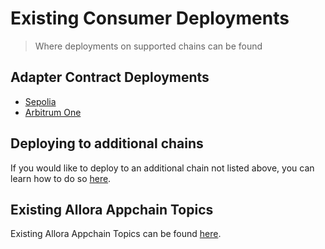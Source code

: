 # Existing Consumer Deployments

> Where deployments on supported chains can be found

## Adapter Contract Deployments

- [Sepolia](https://sepolia.etherscan.io/address/0x08f305A3449F51BFd79D7582A1630304664B1474#code)
- [Arbitrum One](https://arbiscan.io/address/0x6032f0862A2c36D0390c348EeCc2ACcDccDa785a#code)

## Deploying to additional chains

If you would like to deploy to an additional chain not listed above, you can learn how to do so [here](./deploy-consumer).

## Existing Allora Appchain Topics

Existing Allora Appchain Topics can be found [here](./existing-topics).